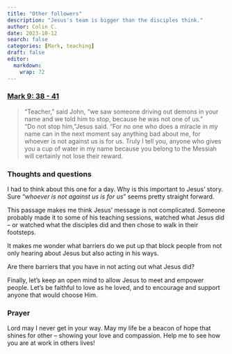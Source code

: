 ```yaml
---
title: "Other followers"
description: "Jesus's team is bigger than the disciples think."
author: Colin C.
date: 2023-10-12
search: false
categories: [Mark, teaching]
draft: false
editor: 
  markdown: 
    wrap: 72
---
```


### [Mark 9: 38 - 41](https://www.bible.com/bible/111/MRK.9.NIV)

> “Teacher,” said John, “we saw someone driving out demons in your name and we told him to stop, because he was not one of us.”\
> “Do not stop him,”Jesus said. “For no one who does a miracle in my name can in the next moment say anything bad about me, for whoever is not against us is for us.  Truly I tell you, anyone who gives you a cup of water in my name because you belong to the Messiah will certainly not lose their reward.

### Thoughts and questions 

I had to think about this one for a day.  Why is this important to Jesus' story.  Sure "_whoever is not against us is for us_" seems pretty straight forward.  

This passage makes me think Jesus' message is not complicated.  Someone probably made it to some of his teaching sessions, watched what Jesus did -- or watched what the disciples did and then chose to walk in their footsteps.  

It makes me wonder what barriers do we put up that block people from not only hearing about Jesus but also acting in his ways.  

Are there barriers that you have in not acting out what Jesus did? 

Finally, let's keep an open mind to allow Jesus to meet and empower people.  Let's be faithful to love as he loved, and to encourage and support anyone that would choose Him.

### Prayer

Lord may I never get in your way.  May my life be a beacon of hope that shines for other -- showing your love and compassion.  Help me to see how you are at work in others lives! 